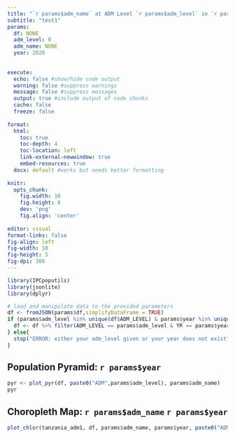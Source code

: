 ```yaml
---
title: "`r params$adm_name` at ADM Level `r params$adm_level` in `r params$year` "
subtitle: "test1"
params:
  df: NONE
  adm_level: 0
  adm_name: NONE
  year: 2020
  
  
execute:
  echo: false #show/hide code output
  warning: false #suppress warnings
  message: false #suppress messages
  output: true #include output of code chunks
  cache: false
  freeze: false
  
format:
  html:
    toc: true
    toc-depth: 4
    toc-location: left
    link-external-newwindow: true
    embed-resources: true
  docx: default #works but needs better formatting
  
knitr:
  opts_chunk:
    fig.width: 10
    fig.height: 8
    dev: 'png'
    fig.align: 'center'
  
editor: visual
format-links: false
fig-align: left
fig-width: 10
fig-height: 5
fig-dpi: 300
---
```


```r
library(IPCpoputils)
library(jsonlite)
library(dplyr)
```

```r
# load and manipulate data to the provided parameters
df <- fromJSON(params$df,simplifyDataFrame = TRUE)
if (params$adm_level %in% unique(df$ADM_LEVEL) & params$year %in% unique(df$YR)){
  df <- df %>% filter(ADM_LEVEL == params$adm_level & YR == params$year & SEX != 'B') 
} else{
  stop("ERROR: either your adm_level given or your year does not exist")
}
```


## Population Pyramid: `r params$year`

```r
pyr <- plot_pyr(df, paste0("ADM",params$adm_level), params$adm_name)
pyr
```

## Choropleth Map: `r params$adm_name` `r params$year`
```r
plot_chlor(tanzania_adm1, df, params$adm_name, params$year, paste0("ADM",params$adm_level))
```



